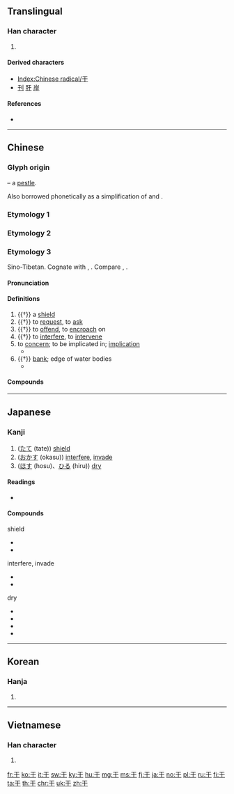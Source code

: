 {{character info/new}}
{{also|乾|幹|于|午|千|半|榦}}
==Translingual==
{{stroke order|type=animate}}

===Han character===
{{Han char|rn=51|rad=干|as=00|sn=3|four=10400|canj=MJ}}
#{{mul-kangxi radical-def}}
====Derived characters====
* [[Index:Chinese radical/干]]
* [[刊]] [[肝]] [[岸]]

====References====
* {{Han ref|kx=0339.010|dkj=09165|dj=0645.220|hdz=10405.050|uh=5E72|ud=24178|bh=A47A|bd=42106}}

----

==Chinese==

===Glyph origin===
{{Han etym}}
{{liushu|p}} – a [[pestle]].

Also borrowed phonetically as a simplification of {{zh-l|*乾}} and {{zh-l|*幹}}.

===Etymology 1===
{{zh-see|乾||dry}}

===Etymology 2===
{{zh-see|幹||to do, to work}}

===Etymology 3===
{{zh-forms}}

Sino-Tibetan. Cognate with {{och-l|扞|to shield; to protect}}, {{och-l|閈|gate}}. Compare {{cog|bo|འགལ||to go against, to violate, to contradict}}, {{cog|my|ကာ||shield; to shield; to block}}.

====Pronunciation====
{{zh-pron
|m=gān
|c=gon1
|h=pfs=kôn
|md=găng
|mn=kan
|w=1koe
|mc=y
|oc=y
|cat=n,a,v,adv
}}

====Definitions====
{{zh-hanzi}}

# {{†}} a [[shield]]
# {{†}} to [[request]], to [[ask]]
# {{†}} to [[offend]], to [[encroach]] on
# {{†}} to [[interfere]], to [[intervene]]
# to [[concern]]; to be implicated in; [[implication]]
#* {{zh-x|這 事 與 我 無 '''干'''{gān}。|It has nothing '''to do''' with me.}}
# {{†}} [[bank]]; edge of water bodies
#* {{zh-l|江干}}

====Compounds====
{{zh-der|干犯:to encroach on|干戈:weapons of war|干支:the Heavenly Stems and Earthly Branches|干連:implication|干擾:to interfere|干擾素:interferon|干涉:to intervene|干涉現象:interference|干係:implication|干預:to intervene|干與:to intervene|干云蔽日:tall trees covering the sun|干證:witness|一干|不干|不氣干|不相干|不肯干休|丹干|何干|俠氣干雲|倒持干戈|倒置干戈|倒載干戈|刺干|加拉干達|動干戈|十干|善罷干休|大動干戈|天干|天干地支|奉干|射干|干仕|干伏|干休|干卿何事|干卿底事|干名犯義|干名采譽|干呆|干城|干寶|干將|干將莫邪|干惹|干戈載戢|干戚|干政|干旄|干時|干櫓|干求|干澤|干瀆|干礙|干祿|干紀|干累|干結|干罰|干罷|干羽|干請|干謁|干證人|干譽|干貝|干進|干雲|干雲蔽日|干青雲|干鳥|干鳥氣|干黷|德干高原|擔干係|擔干紀|斯干|日干|更待干罷|朱干玉戚|東干|染干|欄干|比干|毫不相干|江干|沽名干譽|烏干達 |無干|白干|相干|矯情干譽|義氣干霄|耽干繫|若干|莫干山|豆干|豆腐干|豪氣干雲|邪不干正|長干巷|長干曲|闌干|陰干|非意相干}}

----

==Japanese==

===Kanji===
{{ja-kanji|grade=6|rs=干00}}

#([[たて]] (tate)) [[shield]]
#([[おかす]] (okasu)) [[interfere]], [[invade]]
#([[ほす]] (hosu)、[[ひる]] (hiru)) [[dry]]

====Readings====
* {{ja-readings|goon=[[かん]] (kan)|kanon=[[かん]] (kan)|kun=[[ほす]] (hosu), [[ひる]] (hiru), {{non-joyo-reading}} [[たて]] (tate), {{non-joyo-reading}} [[おかす]] (okasu)}}

====Compounds====
{{top3}}
; shield
* {{ja-r|干戈|かんか}}
* {{ja-r|干城|たてき}}
{{mid3}}
; interfere, invade
* {{ja-r|干渉|かんしょう}}
* {{ja-r|干犯|かんぱん}}
{{mid3}}
; dry
* {{ja-r|干害|かんがい}}
* {{ja-r|干天|かんてん}}
* {{ja-r|干魃|かんばつ}}
* {{ja-r|干物|ひもの}}
{{bottom}}

----

==Korean==

===Hanja===
{{ko-hanja|hangeul=[[간]], [[강]]|rv=gan, gang|mr=kan, kang}}

# {{defn|lang=ko|sort=干00}}

----

==Vietnamese==

===Han character===
{{vi-hantu|[[can]], [[cơn]], [[càn]], [[cán]]|rs=干00}}

# {{defn|lang=vi|sort=干00}}

[[Category:CJKV radicals| ]]

[[fr:干]]
[[ko:干]]
[[it:干]]
[[sw:干]]
[[ky:干]]
[[hu:干]]
[[mg:干]]
[[ms:干]]
[[fj:干]]
[[ja:干]]
[[no:干]]
[[pl:干]]
[[ru:干]]
[[fi:干]]
[[ta:干]]
[[th:干]]
[[chr:干]]
[[uk:干]]
[[zh:干]]